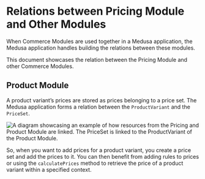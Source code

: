 # Relations between Pricing Module and Other Modules

When Commerce Modules are used together in a Medusa application, the Medusa application handles building the relations between these modules.

This document showcases the relation between the Pricing Module and other Commerce Modules.

## Product Module

A product variant’s prices are stored as prices belonging to a price set. The Medusa application forms a relation between the `ProductVariant` and the `PriceSet`.

![A diagram showcasing an example of how resources from the Pricing and Product Module are linked. The PriceSet is linked to the ProductVariant of the Product Module.](https://res.cloudinary.com/dza7lstvk/image/upload/v1709651039/Medusa%20Resources/pricing-product_m4xaut.jpg)

So, when you want to add prices for a product variant, you create a price set and add the prices to it. You can then benefit from adding rules to prices or using the `calculatePrices` method to retrieve the price of a product variant within a specified context.
